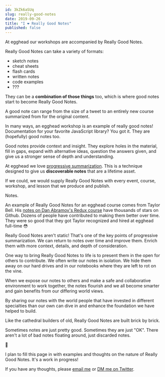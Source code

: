 ```yaml
---
id: 3kZk6aSUq
slug: really-good-notes
date: 2019-09-26
title: "I ❤️ Really Good Notes"
published: false
---
```

At egghead our workshops are accompanied by Really Good Notes. 

Really Good Notes can take a variety of formats:

* sketch notes
* cheat sheets
* flash cards
* written notes
* code examples
* ???

They can be a **combination of those things** too, which is where good notes start to become Really Good Notes.

A good note can range from the size of a tweet to an entirely new course summarized from for the original content.

In many ways, an egghead workshop is an example of really good notes! Documentation for your favorite JavaScript library? You got it. They are (hopefully) good notes too.

Good notes provide context and insight. They explore holes in the material, fill in gaps, expand with alternative ideas, question the answers given, and give us a stronger sense of depth and understanding.

At egghead we love [progressive summarization](https://praxis.fortelabs.co/progressive-summarization-a-practical-technique-for-designing-discoverable-notes-3459b257d3eb/). This is a technique designed to give us **discoverable notes** that are a lifetime asset.

If we could, we would supply Really Good Notes with every event, course, workshop, and lesson that we produce and publish.

Notes.

An example of Really Good Notes for an egghead course comes from Taylor Bell. His [notes on Dan Abramov's Redux course](https://github.com/tayiorbeii/egghead.io_redux_course_notes) have thousands of stars on Github. Dozens of people have contributed to making them better over time. They were so good that they got Taylor recognized and hired at egghead full-time 😳

Really Good Notes aren't static! That's one of the key points of progressive summarization. We can return to notes over time and improve them. Enrich them with more context, details, and depth of consideration.

One way to bring Really Good Notes to life is to present them in the open for others to contribute. We often write our notes in isolation. We hide them away on our hard drives and in our notebooks where they are left to rot on the vine.

When we expose our notes to others and make a safe and collaborative environment to work together, the notes flourish and we all become smarter and gain benefits from our differing world views.

By sharing our notes with the world people that have invested in different specialties than our own can dive in and enhance the foundation we have helped to build.

Like the cathedral builders of old, Really Good Notes are built brick by brick.

Sometimes notes are just pretty good. Sometimes they are just "OK". There aren't a lot of bad notes floating around, just discarded notes.

🤔

I plan to fill this page in with examples and thoughts on the nature of Really Good Notes. It's a work in progress!

If you have any thoughts, please [email me](mailto:joelhooks@gmail.com) or [DM me on Twitter](https://twitter.com/messages/compose?recipient_id=12087242).









